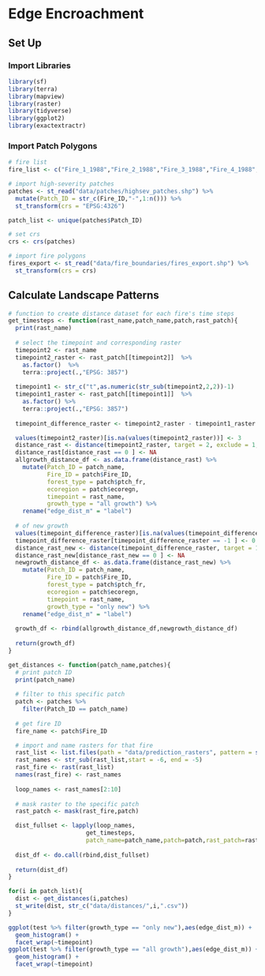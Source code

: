 # Edge Encroachment

## Set Up

### Import Libraries

```r
library(sf)
library(terra)
library(mapview)
library(raster)
library(tidyverse)
library(ggplot2) 
library(exactextractr)
```

### Import Patch Polygons

```r
# fire list
fire_list <- c("Fire_1_1988","Fire_2_1988","Fire_3_1988","Fire_4_1988","Fire_7_1988","Fire_9_1988","Fire_10_1988","Fire_11_1988","Fire_12_1988","Fire_13_1988","Fire_14_1988","Fire_15_1988","Fire_16_1988","Fire_18_1988","Fire_19_1988","Fire_20_1988","Fire_22_1988","Fire_23_1988","Fire_25_1988","Fire_26_1988","Fire_28_1988","Fire_29_1988","Fire_31_1988","Fire_32_1989","Fire_33_1989","Fire_35_1989","Fire_38_1989","Fire_41_1989","Fire_42_1989","Fire_48_1990","Fire_49_1991","Fire_50_1991","Fire_51_1991","Fire_54_1991")

# import high-severity patches
patches <- st_read("data/patches/highsev_patches.shp") %>% 
  mutate(Patch_ID = str_c(Fire_ID,"-",1:n())) %>% 
  st_transform(crs = "EPSG:4326")

patch_list <- unique(patches$Patch_ID)

# set crs 
crs <- crs(patches)

# import fire polygons
fires_export <- st_read("data/fire_boundaries/fires_export.shp") %>% 
  st_transform(crs = crs)
```

## Calculate Landscape Patterns

```r
# function to create distance dataset for each fire's time steps
get_timesteps <- function(rast_name,patch_name,patch,rast_patch){
  print(rast_name)
  
  # select the timepoint and corresponding raster
  timepoint2 <- rast_name
  timepoint2_raster <- rast_patch[[timepoint2]]  %>% 
    as.factor()  %>% 
    terra::project(.,"EPSG: 3857")
  
  timepoint1 <- str_c("t",as.numeric(str_sub(timepoint2,2,2))-1)
  timepoint1_raster <- rast_patch[[timepoint1]]  %>% 
    as.factor() %>% 
    terra::project(.,"EPSG: 3857")
  
  timepoint_difference_raster <- timepoint2_raster - timepoint1_raster 

  values(timepoint2_raster)[is.na(values(timepoint2_raster))] <- 3
  distance_rast <- distance(timepoint2_raster, target = 2, exclude = 1, unit = "m")
  distance_rast[distance_rast == 0 ] <- NA
  allgrowth_distance_df <- as.data.frame(distance_rast) %>% 
    mutate(Patch_ID = patch_name,
           Fire_ID = patch$Fire_ID,
           forest_type = patch$ptch_fr,
           ecoregion = patch$ecoregn,
           timepoint = rast_name,
           growth_type = "all growth") %>% 
    rename("edge_dist_m" = "label")
  
  # of new growth
  values(timepoint_difference_raster)[is.na(values(timepoint_difference_raster))] <- 3
  timepoint_difference_raster[timepoint_difference_raster == -1 ] <- 0
  distance_rast_new <- distance(timepoint_difference_raster, target = 1, exclude = 0, unit = "m")
  distance_rast_new[distance_rast_new == 0 ] <- NA
  newgrowth_distance_df <- as.data.frame(distance_rast_new) %>% 
    mutate(Patch_ID = patch_name,
           Fire_ID = patch$Fire_ID,
           forest_type = patch$ptch_fr,
           ecoregion = patch$ecoregn,
           timepoint = rast_name,
           growth_type = "only new") %>% 
    rename("edge_dist_m" = "label")
  
  growth_df <- rbind(allgrowth_distance_df,newgrowth_distance_df)
  
  return(growth_df)
}
```

```r
get_distances <- function(patch_name,patches){
  # print patch ID 
  print(patch_name)
  
  # filter to this specific patch
  patch <- patches %>% 
    filter(Patch_ID == patch_name)
  
  # get fire ID
  fire_name <- patch$Fire_ID

  # import and name rasters for that fire
  rast_list <- list.files(path = "data/prediction_rasters", pattern = str_c(fire_name,"_rf"), all.files=TRUE, full.names=TRUE)
  rast_names <- str_sub(rast_list,start = -6, end = -5)  
  rast_fire <- rast(rast_list)
  names(rast_fire) <- rast_names
    
  loop_names <- rast_names[2:10]
  
  # mask raster to the specific patch
  rast_patch <- mask(rast_fire,patch)

  dist_fullset <- lapply(loop_names,
                      get_timesteps,
                      patch_name=patch_name,patch=patch,rast_patch=rast_patch)
    
  dist_df <- do.call(rbind,dist_fullset)
  
  return(dist_df)
}
```


```r
for(i in patch_list){
  dist <- get_distances(i,patches)
  st_write(dist, str_c("data/distances/",i,".csv"))
}

ggplot(test %>% filter(growth_type == "only new"),aes(edge_dist_m)) +
  geom_histogram() +
  facet_wrap(~timepoint)
ggplot(test %>% filter(growth_type == "all growth"),aes(edge_dist_m)) +
  geom_histogram() +
  facet_wrap(~timepoint)
```

